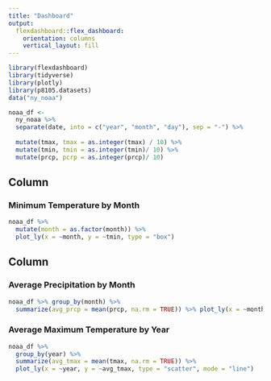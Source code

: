 ```yaml
---
title: "Dashboard"
output: 
  flexdashboard::flex_dashboard:
    orientation: columns
    vertical_layout: fill
---
```


```r
library(flexdashboard)
library(tidyverse)
library(plotly)
library(p8105.datasets)
data("ny_noaa")

noaa_df <- 
  ny_noaa %>% 
  separate(date, into = c("year", "month", "day"), sep = "-") %>% 
  
  mutate(tmax, tmax = as.integer(tmax) / 10) %>% 
  mutate(tmin, tmin = as.integer(tmin)/ 10) %>%  
  mutate(prcp, pcrp = as.integer(prcp)/ 10)
```



Column {data-width=650}
-----------------------------------------------------------------------

### Minimum Temperature by Month

```r
noaa_df %>% 
  mutate(month = as.factor(month)) %>% 
  plot_ly(x = ~month, y = ~tmin, type = "box")
```

Column {data-width=350}
-----------------------------------------------------------------------

### Average Precipitation by Month

```r
noaa_df %>% group_by(month) %>% 
  summarize(avg_prcp = mean(prcp, na.rm = TRUE)) %>% plot_ly(x = ~month, y = ~avg_prcp, type = "scatter", mode = "line") 
```

### Average Maximum Temperature by Year

```r
noaa_df %>% 
  group_by(year) %>% 
  summarize(avg_tmax = mean(tmax, na.rm = TRUE)) %>%
  plot_ly(x = ~year, y = ~avg_tmax, type = "scatter", mode = "line")
```

